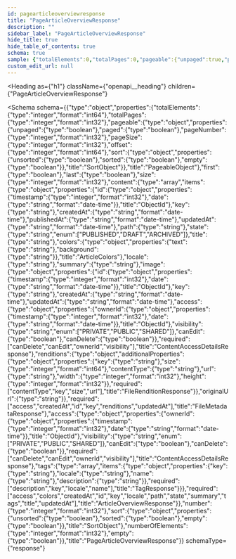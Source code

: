 ```yaml
---
id: pagearticleoverviewresponse
title: "PageArticleOverviewResponse"
description: ""
sidebar_label: "PageArticleOverviewResponse"
hide_title: true
hide_table_of_contents: true
schema: true
sample: {"totalElements":0,"totalPages":0,"pageable":{"unpaged":true,"paged":true,"pageNumber":0,"pageSize":0,"offset":0,"sort":{"unsorted":true,"sorted":true,"empty":true}},"first":true,"last":true,"size":0,"content":[{"id":{"timestamp":0,"date":"2024-07-29T15:51:28.071Z"},"key":"string","createdAt":"2024-07-29T15:51:28.071Z","publishedAt":"2024-07-29T15:51:28.071Z","updatedAt":"2024-07-29T15:51:28.071Z","path":"string","state":"PUBLISHED","title":"string","colors":{"text":"string","background":"string"},"locale":"string","summary":"string","image":{"id":{"timestamp":0,"date":"2024-07-29T15:51:28.071Z"},"key":"string","createdAt":"2024-07-29T15:51:28.071Z","updatedAt":"2024-07-29T15:51:28.071Z","access":{"ownerId":{"timestamp":0,"date":"2024-07-29T15:51:28.071Z"},"visibility":"PRIVATE","canEdit":true,"canDelete":true},"renditions":{},"originalUrl":"string"},"access":{"ownerId":{"timestamp":0,"date":"2024-07-29T15:51:28.071Z"},"visibility":"PRIVATE","canEdit":true,"canDelete":true},"tags":[{"key":"string","locale":"string","name":"string","description":"string"}]}],"number":0,"sort":{"unsorted":true,"sorted":true,"empty":true},"numberOfElements":0,"empty":true}
custom_edit_url: null
---
```



<Heading
  as={"h1"}
  className={"openapi__heading"}
  children={"PageArticleOverviewResponse"}
>
</Heading>





<Schema
  schema={{"type":"object","properties":{"totalElements":{"type":"integer","format":"int64"},"totalPages":{"type":"integer","format":"int32"},"pageable":{"type":"object","properties":{"unpaged":{"type":"boolean"},"paged":{"type":"boolean"},"pageNumber":{"type":"integer","format":"int32"},"pageSize":{"type":"integer","format":"int32"},"offset":{"type":"integer","format":"int64"},"sort":{"type":"object","properties":{"unsorted":{"type":"boolean"},"sorted":{"type":"boolean"},"empty":{"type":"boolean"}},"title":"SortObject"}},"title":"PageableObject"},"first":{"type":"boolean"},"last":{"type":"boolean"},"size":{"type":"integer","format":"int32"},"content":{"type":"array","items":{"type":"object","properties":{"id":{"type":"object","properties":{"timestamp":{"type":"integer","format":"int32"},"date":{"type":"string","format":"date-time"}},"title":"ObjectId"},"key":{"type":"string"},"createdAt":{"type":"string","format":"date-time"},"publishedAt":{"type":"string","format":"date-time"},"updatedAt":{"type":"string","format":"date-time"},"path":{"type":"string"},"state":{"type":"string","enum":["PUBLISHED","DRAFT","ARCHIVED"]},"title":{"type":"string"},"colors":{"type":"object","properties":{"text":{"type":"string"},"background":{"type":"string"}},"title":"ArticleColors"},"locale":{"type":"string"},"summary":{"type":"string"},"image":{"type":"object","properties":{"id":{"type":"object","properties":{"timestamp":{"type":"integer","format":"int32"},"date":{"type":"string","format":"date-time"}},"title":"ObjectId"},"key":{"type":"string"},"createdAt":{"type":"string","format":"date-time"},"updatedAt":{"type":"string","format":"date-time"},"access":{"type":"object","properties":{"ownerId":{"type":"object","properties":{"timestamp":{"type":"integer","format":"int32"},"date":{"type":"string","format":"date-time"}},"title":"ObjectId"},"visibility":{"type":"string","enum":["PRIVATE","PUBLIC","SHARED"]},"canEdit":{"type":"boolean"},"canDelete":{"type":"boolean"}},"required":["canDelete","canEdit","ownerId","visibility"],"title":"ContentAccessDetailsResponse"},"renditions":{"type":"object","additionalProperties":{"type":"object","properties":{"key":{"type":"string"},"size":{"type":"integer","format":"int64"},"contentType":{"type":"string"},"url":{"type":"string"},"width":{"type":"integer","format":"int32"},"height":{"type":"integer","format":"int32"}},"required":["contentType","key","size","url"],"title":"FileRenditionResponse"}},"originalUrl":{"type":"string"}},"required":["access","createdAt","id","key","renditions","updatedAt"],"title":"FileMetadataResponse"},"access":{"type":"object","properties":{"ownerId":{"type":"object","properties":{"timestamp":{"type":"integer","format":"int32"},"date":{"type":"string","format":"date-time"}},"title":"ObjectId"},"visibility":{"type":"string","enum":["PRIVATE","PUBLIC","SHARED"]},"canEdit":{"type":"boolean"},"canDelete":{"type":"boolean"}},"required":["canDelete","canEdit","ownerId","visibility"],"title":"ContentAccessDetailsResponse"},"tags":{"type":"array","items":{"type":"object","properties":{"key":{"type":"string"},"locale":{"type":"string"},"name":{"type":"string"},"description":{"type":"string"}},"required":["description","key","locale","name"],"title":"TagResponse"}}},"required":["access","colors","createdAt","id","key","locale","path","state","summary","tags","title","updatedAt"],"title":"ArticleOverviewResponse"}},"number":{"type":"integer","format":"int32"},"sort":{"type":"object","properties":{"unsorted":{"type":"boolean"},"sorted":{"type":"boolean"},"empty":{"type":"boolean"}},"title":"SortObject"},"numberOfElements":{"type":"integer","format":"int32"},"empty":{"type":"boolean"}},"title":"PageArticleOverviewResponse"}}
  schemaType={"response"}
>
  
</Schema>
            
